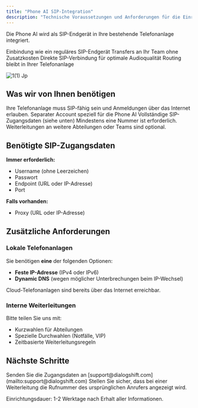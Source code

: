 ```yaml
---
title: "Phone AI SIP-Integration"
description: "Technische Voraussetzungen und Anforderungen für die Einrichtung der Phone AI als SIP-Telefon"
---
```


Die Phone AI wird als SIP-Endgerät in Ihre bestehende Telefonanlage integriert.

<CardGroup cols={2}>
  <Card title="Nahtlose Integration" icon="plug">
    Einbindung wie ein reguläres SIP-Endgerät
  </Card>
  <Card title="Kostenfreie Weiterleitungen" icon="phone-arrow-right">
    Transfers an Ihr Team ohne Zusatzkosten
  </Card>
  <Card title="Beste Sprachqualität" icon="microphone">
    Direkte SIP-Verbindung für optimale Audioqualität
  </Card>
  <Card title="Volle Kontrolle" icon="sliders">
    Routing bleibt in Ihrer Telefonanlage
  </Card>
</CardGroup>

![1(1) Jp](/images/1\(1\).jpg)

## Was wir von Ihnen benötigen

<Note>
  Ihre Telefonanlage muss SIP-fähig sein und Anmeldungen über das Internet erlauben.
</Note>

<Steps>
  <Step title="SIP-Account einrichten">
    Separater Account speziell für die Phone AI
  </Step>
  <Step title="Zugangsdaten bereitstellen">
    Vollständige SIP-Zugangsdaten (siehe unten)
  </Step>
  <Step title="Interne Kurzwahlen">
    Mindestens eine Nummer ist erforderlich. Weiterleitungen an weitere Abteilungen oder Teams sind optional.
  </Step>
</Steps>

## Benötigte SIP-Zugangsdaten

**Immer erforderlich:**

- Username (ohne Leerzeichen)
- Passwort
- Endpoint (URL oder IP-Adresse)
- Port

**Falls vorhanden:**

- Proxy (URL oder IP-Adresse)

## Zusätzliche Anforderungen

### Lokale Telefonanlagen

Sie benötigen **eine** der folgenden Optionen:

- **Feste IP-Adresse** (IPv4 oder IPv6)
- **Dynamic DNS** (wegen möglicher Unterbrechungen beim IP-Wechsel)

<Info>
  Cloud-Telefonanlagen sind bereits über das Internet erreichbar.
</Info>

### Interne Weiterleitungen

Bitte teilen Sie uns mit:

- Kurzwahlen für Abteilungen
- Spezielle Durchwahlen (Notfälle, VIP)
- Zeitbasierte Weiterleitungsregeln

## Nächste Schritte

<CardGroup cols={2}>
  <Card title="Kontaktieren Sie uns" icon="envelope" href="mailto:support@dialogshift.com">
    Senden Sie die Zugangsdaten an [support@dialogshift.com](mailto:support@dialogshift.com)
  </Card>
  <Card title="Weiterleitungen konfigurieren" icon="phone-arrow-right" href="/de/phone-ai/redirect-in-sip-de">
    Stellen Sie sicher, dass bei einer Weiterleitung die Rufnummer des ursprünglichen Anrufers angezeigt wird.
  </Card>
</CardGroup>

Einrichtungsdauer: 1-2 Werktage nach Erhalt aller Informationen.